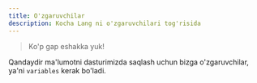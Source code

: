 ```yaml
---
title: O'zgaruvchilar
description: Kocha Lang ni o'zgaruvchilari tog'risida
---
```



> Ko'p gap eshakka yuk!

Qandaydir ma'lumotni dasturimizda saqlash uchun bizga o'zgaruvchilar, ya'ni `variables`
kerak bo'ladi.

<Tabs>
  <TabItem label="Kocha">
    <Code code={kochaCode} lang="Kocha Tili" mark={['file', 'CMS']} />
  </TabItem>
  <TabItem label="JavaScript">
    <Code code={jsCode} lang="js" mark={['file', 'CMS']} />
  </TabItem>
</Tabs>